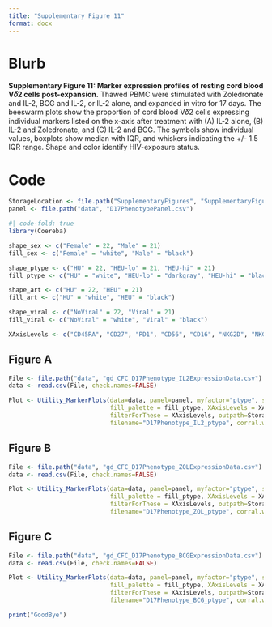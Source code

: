 ```yaml
---
title: "Supplementary Figure 11"
format: docx
---
```


# Blurb

**Supplementary Figure 11: Marker expression profiles of resting cord blood V𝛿2 cells post-expansion.** Thawed PBMC were stimulated with Zoledronate and IL-2, BCG and IL-2, or IL-2 alone, and expanded in vitro for 17 days. The beeswarm plots show the proportion of cord blood V𝛿2 cells expressing individual markers listed on the x-axis after treatment with (A) IL-2 alone, (B) IL-2 and Zoledronate, and (C) IL-2 and BCG. The symbols show individual values, boxplots show median with IQR, and whiskers indicating the +/- 1.5 IQR range. Shape and color identify HIV-exposure status.

# Code

```r
StorageLocation <- file.path("SupplementaryFigures", "SupplementaryFigure11")
panel <- file.path("data", "D17PhenotypePanel.csv")
```

```r
#| code-fold: true
library(Coereba)

shape_sex <- c("Female" = 22, "Male" = 21)
fill_sex <- c("Female" = "white", "Male" = "black")

shape_ptype <- c("HU" = 22, "HEU-lo" = 21, "HEU-hi" = 21)
fill_ptype <- c("HU" = "white", "HEU-lo" = "darkgray", "HEU-hi" = "black")

shape_art <- c("HU" = 22, "HEU" = 21)
fill_art <- c("HU" = "white", "HEU" = "black")

shape_viral <- c("NoViral" = 22, "Viral" = 21)
fill_viral <- c("NoViral" = "white", "Viral" = "black")
```

```r
XAxisLevels <- c("CD45RA", "CD27", "PD1", "CD56", "CD16", "NKG2D", "NKG2A", "Perforin", "CD28", "CD25")
```

## Figure A

```r
File <- file.path("data", "gd_CFC_D17Phenotype_IL2ExpressionData.csv")
data <- read.csv(File, check.names=FALSE)

Plot <- Utility_MarkerPlots(data=data, panel=panel, myfactor="ptype", shape_palette = shape_ptype,
                            fill_palette = fill_ptype, XAxisLevels = XAxisLevels, savePlot=TRUE,
                            filterForThese = XAxisLevels, outpath=StorageLocation,
                            filename="D17Phenotype_IL2_ptype", corral.width=0.8)
```

## Figure B

```r
File <- file.path("data", "gd_CFC_D17Phenotype_ZOLExpressionData.csv")
data <- read.csv(File, check.names=FALSE)

Plot <- Utility_MarkerPlots(data=data, panel=panel, myfactor="ptype", shape_palette = shape_ptype,
                            fill_palette = fill_ptype, XAxisLevels = XAxisLevels, savePlot=TRUE,
                            filterForThese = XAxisLevels, outpath=StorageLocation,
                            filename="D17Phenotype_ZOL_ptype", corral.width=0.8)
```

## Figure C

```r
File <- file.path("data", "gd_CFC_D17Phenotype_BCGExpressionData.csv")
data <- read.csv(File, check.names=FALSE)

Plot <- Utility_MarkerPlots(data=data, panel=panel, myfactor="ptype", shape_palette = shape_ptype,
                            fill_palette = fill_ptype, XAxisLevels = XAxisLevels, savePlot=TRUE,
                            filterForThese = XAxisLevels, outpath=StorageLocation,
                            filename="D17Phenotype_BCG_ptype", corral.width=0.8)
```

```r
print("GoodBye")
```